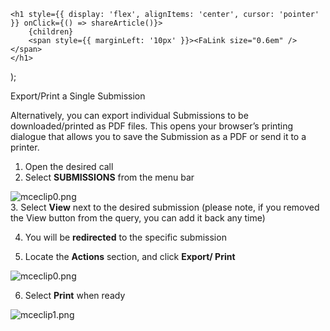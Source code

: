 

    <h1 style={{ display: 'flex', alignItems: 'center', cursor: 'pointer' }} onClick={() => shareArticle()}>
        {children} 
        <span style={{ marginLeft: '10px' }}><FaLink size="0.6em" /></span>
    </h1>
);

<ToastContainer />

<ClickableTitle>Export/Print a Single Submission</ClickableTitle>




Alternatively, you can export individual Submissions to be downloaded/printed as PDF files. This opens your browser’s printing dialogue that allows you to save the Submission as a PDF or send it to a printer. 


1. Open the desired call  
2. Select **SUBMISSIONS** from the menu bar


![mceclip0.png](../../../resources/article-images/4413305360275-Export-Print-a-Single-Submission_1.png)  
3. Select **View** next to the desired submission (please note, if you removed the View button from the query, you can add it back any time)


4. You will be **redirected** to the specific submission 


5. Locate the **Actions** section, and click **Export/ Print**


![mceclip0.png](../../../resources/article-images/4413305360275-Export-Print-a-Single-Submission_2.png)


6. Select **Print** when ready


![mceclip1.png](../../../resources/article-images/4413305360275-Export-Print-a-Single-Submission_3.png)



